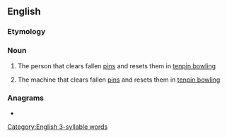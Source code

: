 ==English==

===Etymology===
{{compound|pin|setter|lang=en}}

===Noun===
{{wikipedia}}
{{en-noun}}

# {{lb|en|bowling|originally}} The person that clears fallen [[pin]]s and resets them in [[tenpin bowling]]
# {{lb|en|bowling}} The machine that clears fallen [[pin]]s and resets them in [[tenpin bowling]]

===Anagrams===
* {{anagrams|en|a=eeinprstt|Petri nets|interstep}}

[[Category:English 3-syllable words]]
